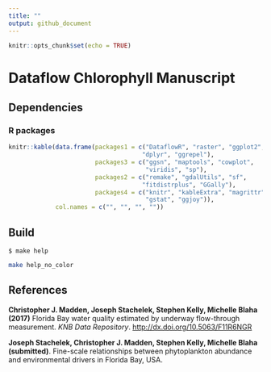 ```yaml
---
title: ""
output: github_document
---
```


```r
knitr::opts_chunk$set(echo = TRUE)
```

# Dataflow Chlorophyll Manuscript

## Dependencies
### R packages

```r
knitr::kable(data.frame(packages1 = c("DataflowR", "raster", "ggplot2", 
                                     "dplyr", "ggrepel"), 
                        packages3 = c("ggsn", "maptools", "cowplot",
                                      "viridis", "sp"), 
                        packages2 = c("remake", "gdalUtils", "sf", 
                                     "fitdistrplus", "GGally"), 
                        packages4 = c("knitr", "kableExtra", "magrittr", 
                                      "gstat", "ggjoy")), 
             col.names = c("", "", "", ""))
```

## Build

`$ make help`

```bash
make help_no_color
```

## References

**Christopher J. Madden, Joseph Stachelek, Stephen Kelly, Michelle Blaha (2017)** Florida Bay water quality estimated by underway flow-through measurement. _KNB Data Repository_. [http://dx.doi.org/10.5063/F11R6NGR](http://dx.doi.org/10.5063/F11R6NGR)

**Joseph Stachelek, Christopher J. Madden, Stephen Kelly, Michelle Blaha (submitted)**. Fine-scale relationships between phytoplankton abundance and environmental drivers in Florida Bay, USA.
